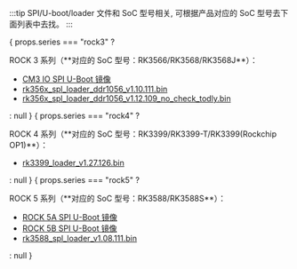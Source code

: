 :::tip
SPI/U-boot/loader 文件和 SoC 型号相关, 可根据产品对应的 SoC 型号去下面列表中去找。
:::

<div>
    {
        props.series === "rock3" ? <div>
            <p>ROCK 3 系列（**对应的 SoC 型号：RK3566/RK3568/RK3568J**）：</p>
            <ul>
                <li><a href="https://dl.radxa.com/rock3/images/loader/radxa-cm3-io/radxa-cm3-io-idbloader-g8684d740b9f.img">CM3 IO SPI U-Boot 镜像</a> </li>
                <li><a href="https://dl.radxa.com/rock3/images/loader/radxa-cm3-io/rk356x_spl_loader_ddr1056_v1.10.111.bin">rk356x_spl_loader_ddr1056_v1.10.111.bin</a> </li>
                <li><a href="https://dl.radxa.com/rock3/images/loader/rk356x_spl_loader_ddr1056_v1.12.109_no_check_todly.bin">rk356x_spl_loader_ddr1056_v1.12.109_no_check_todly.bin</a> </li>
            </ul>
        </div> : null
    }
    {
        props.series === "rock4" ? <div>
            <p>ROCK 4 系列（**对应的 SoC 型号：RK3399/RK3399-T/RK3399(Rockchip OP1)**）：</p>
            <ul>
                <li> <a  href="https://dl.radxa.com/rockpi4/images/loader/rk3399_loader_v1.27.126.bin">rk3399_loader_v1.27.126.bin</a> </li>
            </ul>
        </div> : null
    }
    {
        props.series === "rock5" ? <div>
            <p>ROCK 5 系列（**对应的 SoC 型号：RK3588/RK3588S**）：</p>
            <ul>
                <li> <a href="https://dl.radxa.com/rock5/sw/images/loader/rock-5a/rock-5a-spi-image-g4b32117-20230605.img">ROCK 5A SPI U-Boot 镜像</a> </li>
                <li> <a href="https://dl.radxa.com/rock5/sw/images/loader/rock-5b/release/rock-5b-spi-image-gbf47e81-20230607.img">ROCK 5B SPI U-Boot 镜像</a> </li>
                <li> <a href="https://dl.radxa.com/rock5/sw/images/loader/rock-5b/rk3588_spl_loader_v1.08.111.bin">rk3588_spl_loader_v1.08.111.bin</a> </li>
            </ul>
        </div> : null
    }
</div >
